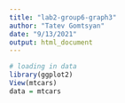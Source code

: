 ```yaml
---
title: "lab2-group6-graph3"
author: "Tatev Gomtsyan"
date: "9/13/2021"
output: html_document
---
```


```r
# loading in data
library(ggplot2)
View(mtcars)
data = mtcars
```